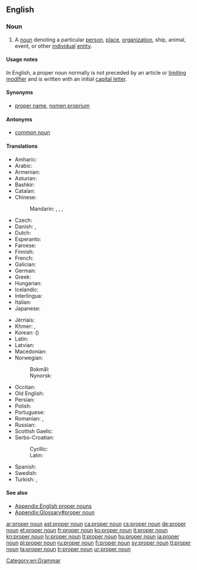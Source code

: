 ==English==
{{wikipedia}}

===Noun===
{{examples-right|''Mike'', ''United Nations''}}
{{en-noun|head=[[proper]] [[noun]]}}

# A [[noun]] denoting a particular [[person]], [[place]], [[organization]], ship, animal, event, or other [[individual]] [[entity]].

====Usage notes====
{{mainapp|English proper nouns}}
In English, a proper noun normally is not preceded by an article or [[limiting modifier]] and is written with an initial [[capital letter]].

====Synonyms====
* [[proper name]], [[nomen proprium]]

====Antonyms====
* [[common noun]]

====Translations====
{{trans-top|The name of a particular person, place, organization or other individual entity}}
* Amharic: {{t|am|የተፀውኦ ስም|tr=yätäTS'äwao sm|sc=Ethi}}
* Arabic: {{t|ar|اسم علم|tr=ism 3alam}}
* Armenian: {{t|hy|հատուկ անուն|tr=hatuk anun}}
* Asturian: {{t+|ast|nome propiu|m}}
* Bashkir: {{t|ba|яңғыҙлыҡ исем|tr=yaŋğïðlïq isem|sc=Cyrl}}
* Catalan: {{t|ca|nom propi}}
* Chinese:
*: Mandarin: {{t|cmn|專有名詞|sc=Hani}}, {{t+|cmn|专有名词|tr=zhuānyǒu míngcí|sc=Hani}}, {{t+|cmn|固有名詞|sc=Hani}}, {{t|cmn|固有名词|tr=gùyǒu míngcí|sc=Hani}}
* Czech: {{t+|cs|vlastní jméno|n}}
* Danish: {{t+|da|proprium}}, {{t|da|egennavn}}
* Dutch: {{t+|nl|eigennaam|m}}
* Esperanto: {{t|eo|propra nomo}}
* Faroese: {{t|fo|sernavn|n}}
* Finnish: {{t+|fi|erisnimi}}
* French: {{t+|fr|nom propre}}
* Galician: {{t|gl|nome propio|m}}
* German: {{t+|de|Eigenname|m}}
* Greek: {{t+|el|κύριο όνομα|n|tr=kýrio ónoma|sc=Grek}}
* Hungarian: {{t+|hu|tulajdonnév}}
* Icelandic: {{t|is|eiginnafn|n}}
* Interlingua: {{t|ia|nomine proprie}}
* Italian: {{t+|it|nome proprio}}
* Japanese: {{t+|ja|固有名詞|tr=[[こゆうめいし]], koyūmeishi}}
{{trans-mid}}
* Jèrriais: {{t|roa-jer|nom propre|m}}
* Khmer: {{t|km|អសាធារណនាម|tr=ak sathea raknak neam|sc=Khmr}}, {{t|km|នាមអសាធារណ៍|tr=neam ak sathea|sc=Khmr}}
* Korean: {{t+|ko|고유명사|tr=goyumyeongsa|sc=Hang}} ({{t+|ko|固有名詞|sc=Hani}})
* Latin: {{t|la|nōmen proprium|n}}
* Latvian: {{t+|lv|īpašvārds|m}}
* Macedonian: {{t|mk|лична именка|f|tr=líčna ímenka}}
* Norwegian:
*: Bokmål: {{t+|no|egennavn|n}}
*: Nynorsk: {{t|nn|eigennamn|n}}
* Occitan: {{t|oc|nom pròpri|m}}
* Old English: {{t|ang|āgen nama|m}}
* Persian: {{t+|fa|اسم خاص|sc=fa-Arab}}
* Polish: {{t+|pl|nazwa własna|f}}
* Portuguese: {{t+|pt|substantivo próprio|m}}
* Romanian: {{t+|ro|nume propriu|n}}, {{t+|ro|substantiv propriu|n}}
* Russian: {{t+|ru|имя собственное|n|tr=ímja sóbstvennoje}}
* Scottish Gaelic: {{t|gd|ainmear sònrachaidh|m}}
* Serbo-Croatian:
*: Cyrillic: {{t|sh|властита именица|f|tr=vlastita imenica|sc=Cyrl}}
*: Latin: {{t|sh|vlastita imenica|f}}
* Spanish: {{t+|es|nombre propio}}
* Swedish: {{t+|sv|egennamn}}
* Turkish: {{t+|tr|özel ad}}, {{t+|tr|özel isim}}
{{trans-bottom}}

====See also====
* [[Appendix:English proper nouns]]
* [[Appendix:Glossary#proper noun]]

[[Category:en:Grammar]]

[[ar:proper noun]]
[[ast:proper noun]]
[[ca:proper noun]]
[[cs:proper noun]]
[[de:proper noun]]
[[et:proper noun]]
[[fr:proper noun]]
[[ko:proper noun]]
[[it:proper noun]]
[[kn:proper noun]]
[[lv:proper noun]]
[[lt:proper noun]]
[[hu:proper noun]]
[[ja:proper noun]]
[[pl:proper noun]]
[[ru:proper noun]]
[[fi:proper noun]]
[[sv:proper noun]]
[[tl:proper noun]]
[[ta:proper noun]]
[[tr:proper noun]]
[[ur:proper noun]]